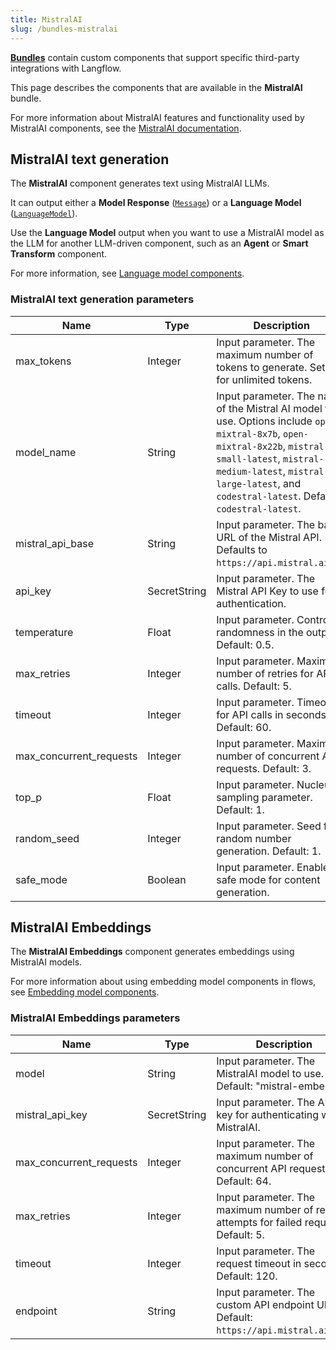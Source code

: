 ```yaml
---
title: MistralAI
slug: /bundles-mistralai
---
```



<Icon name="Blocks" aria-hidden="true" /> [**Bundles**](/components-bundle-components) contain custom components that support specific third-party integrations with Langflow.

This page describes the components that are available in the **MistralAI** bundle.

For more information about MistralAI features and functionality used by MistralAI components, see the [MistralAI documentation](https://docs.mistral.ai).

## MistralAI text generation

The **MistralAI** component generates text using MistralAI LLMs.

It can output either a **Model Response** ([`Message`](/data-types#message)) or a **Language Model** ([`LanguageModel`](/data-types#languagemodel)).

Use the **Language Model** output when you want to use a MistralAI model as the LLM for another LLM-driven component, such as an **Agent** or **Smart Transform** component.

For more information, see [Language model components](/components-models).

### MistralAI text generation parameters

<PartialParams />

| Name | Type | Description |
|------|------|-------------|
| max_tokens | Integer | Input parameter. The maximum number of tokens to generate. Set to 0 for unlimited tokens. |
| model_name | String | Input parameter. The name of the Mistral AI model to use. Options include `open-mixtral-8x7b`, `open-mixtral-8x22b`, `mistral-small-latest`, `mistral-medium-latest`, `mistral-large-latest`, and `codestral-latest`. Default: `codestral-latest`. |
| mistral_api_base | String | Input parameter. The base URL of the Mistral API. Defaults to `https://api.mistral.ai/v1`. |
| api_key | SecretString | Input parameter. The Mistral API Key to use for authentication. |
| temperature | Float | Input parameter. Controls randomness in the output. Default: 0.5. |
| max_retries | Integer | Input parameter. Maximum number of retries for API calls. Default: 5. |
| timeout | Integer | Input parameter. Timeout for API calls in seconds. Default: 60. |
| max_concurrent_requests | Integer | Input parameter. Maximum number of concurrent API requests. Default: 3. |
| top_p | Float | Input parameter. Nucleus sampling parameter. Default: 1. |
| random_seed | Integer | Input parameter. Seed for random number generation. Default: 1. |
| safe_mode | Boolean | Input parameter. Enables safe mode for content generation. |

## MistralAI Embeddings

The **MistralAI Embeddings** component generates embeddings using MistralAI models.

For more information about using embedding model components in flows, see [Embedding model components](/components-embedding-models).

### MistralAI Embeddings parameters

<PartialParams />

| Name | Type | Description |
|------|------|-------------|
| model | String | Input parameter. The MistralAI model to use. Default: "mistral-embed". |
| mistral_api_key | SecretString | Input parameter. The API key for authenticating with MistralAI. |
| max_concurrent_requests | Integer | Input parameter. The maximum number of concurrent API requests. Default: 64. |
| max_retries | Integer | Input parameter. The maximum number of retry attempts for failed requests. Default: 5. |
| timeout | Integer | Input parameter. The request timeout in seconds. Default: 120. |
| endpoint | String | Input parameter. The custom API endpoint URL. Default: `https://api.mistral.ai/v1/`. |